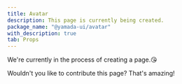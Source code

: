 ```yaml
---
title: Avatar
description: This page is currently being created.
package_name: "@yamada-ui/avatar"
with_description: true
tab: Props
---
```


We're currently in the process of creating a page.😘

Wouldn't you like to contribute this page? That's amazing!
